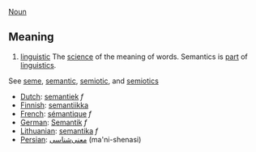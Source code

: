 [[Noun]]

==Meaning==
# [[linguistic terminology|linguistic]] The [[science]] of the meaning of words. Semantics is [[part]] of [[linguistics]].

See [[seme]], [[semantic]], [[semiotic]], and [[semiotics]]

*[[Dutch]]: [[semantiek]] ''f''
*[[Finnish]]: [[semantiikka]]
*[[French]]: [[sémantique]] ''f''
*[[German]]: [[Semantik]] ''f''
*[[Lithuanian]]: [[semantika]] ''f''
*[[Persian]]: [[معنی‌شناسی]] (ma'ni-shenasi)